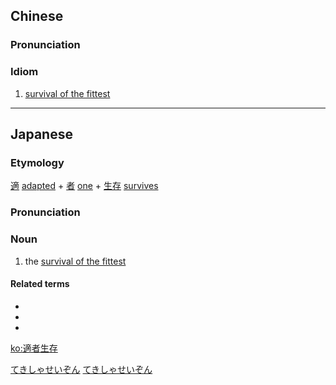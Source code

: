 {{also|适者生存}}
==Chinese==
{{zh-forms|s=适者生存|type=112}}
{{wikipedia|lang=zh}}

===Pronunciation===
{{zh-pron
|m=shìzhě shēngcún
|c=sik1 ze2 sang1 cyun4
|cat=id
}}

===Idiom===
{{zh-idiom}}

# [[survival of the fittest]]

----

==Japanese==
{{ja-kanjitab|てき|しゃ|せい|ぞん}}

===Etymology===
[[適]] [[adapt]]ed + [[者]] [[one]] + [[生存]] [[survive]]s

===Pronunciation===
{{ja-pron|てきしゃ せいぞん}}

===Noun===
{{ja-noun|てきしゃ せいぞん}}

# the [[survival of the fittest]]

====Related terms====
* {{l|ja|進化}}
* {{l|ja|ダーウィニズム}}
* {{l|ja|自然淘汰}}

[[Category:ja:Biology|てきしゃせいぞん]]
[[Category:ja:Evolutionary theory|てきしゃせいぞん]]

[[ko:適者生存]]